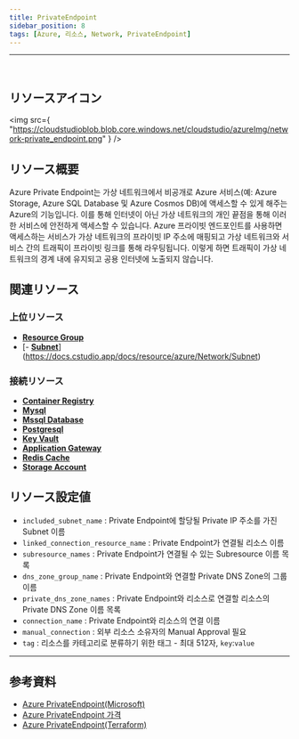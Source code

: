 ```yaml
---
title: PrivateEndpoint
sidebar_position: 8
tags: [Azure, 리소스, Network, PrivateEndpoint]
---
```


<hr />
<br />

## リソースアイコン

<img
    src={
        "https://cloudstudioblob.blob.core.windows.net/cloudstudio/azureImg/network-private_endpoint.png"
    }
/>

## リソース概要

Azure Private Endpoint는 가상 네트워크에서 비공개로 Azure 서비스(예: Azure Storage, Azure SQL Database 및 Azure Cosmos DB)에 액세스할 수 있게 해주는 Azure의 기능입니다.
이를 통해 인터넷이 아닌 가상 네트워크의 개인 끝점을 통해 이러한 서비스에 안전하게 액세스할 수 있습니다.
Azure 프라이빗 엔드포인트를 사용하면 액세스하는 서비스가 가상 네트워크의 프라이빗 IP 주소에 매핑되고 가상 네트워크와 서비스 간의 트래픽이 프라이빗 링크를 통해 라우팅됩니다.
이렇게 하면 트래픽이 가상 네트워크의 경계 내에 유지되고 공용 인터넷에 노출되지 않습니다.

## 関連リソース

### 上位リソース

-   [**Resource Group**](https://docs.cstudio.app/docs/resource/azure/Base/ResourceGroup)
-   [- [**Subnet**](https://docs.cstudio.app/docs/resource/azure/Network/Subnet)](https://docs.cstudio.app/docs/resource/azure/Network/Subnet)

### 接続リソース

-   [**Container Registry**](https://docs.cstudio.app/docs/resource/azure/Container/ContainerRegistry)
-   [**Mysql**](https://docs.cstudio.app/docs/resource/azure/Database/Mysql)
-   [**Mssql Database**](https://docs.cstudio.app/docs/resource/azure/Database/MssqlDatabase)
-   [**Postgresql**](https://docs.cstudio.app/docs/resource/azure/Database/Postgresql)
-   [**Key Vault**](https://docs.cstudio.app/docs/resource/azure/KeyVault)
-   [**Application Gateway**](https://docs.cstudio.app/docs/resource/azure/Network/ApplicationGateway)
-   [**Redis Cache**](https://docs.cstudio.app/docs/resource/azure/RedisCache/)
-   [**Storage Account**](https://docs.cstudio.app/docs/resource/azure/Storage/StorageAccount)

## リソース設定値

-   `included_subnet_name` : Private Endpoint에 할당될 Private IP 주소를 가진 Subnet 이름
-   `linked_connection_resource_name` : Private Endpoint가 연결될 리소스 이름
-   `subresource_names` : Private Endpoint가 연결될 수 있는 Subresource 이름 목록
-   `dns_zone_group_name` : Private Endpoint와 연결할 Private DNS Zone의 그룹 이름
-   `private_dns_zone_names` : Private Endpoint와 리소스로 연결할 리소스의 Private DNS Zone 이름 목록
-   `connection_name` : Private Endpoint와 리소스의 연결 이름
-   `manual_connection` : 외부 리소스 소유자의 Manual Approval 필요
-   `tag` : 리소스를 카테고리로 분류하기 위한 태그 - 최대 512자, `key`:`value`

---

## 参考資料

-   [Azure PrivateEndpoint(Microsoft)](https://learn.microsoft.com/ko-kr/azure/private-link/private-endpoint-overview)
-   [Azure PrivateEndpoint 가격](https://azure.microsoft.com/en-us/pricing/details/private-link/)
-   [Azure PrivateEndpoint(Terraform)](https://registry.terraform.io/providers/hashicorp/azurerm/latest/docs/resources/private_endpoint)
